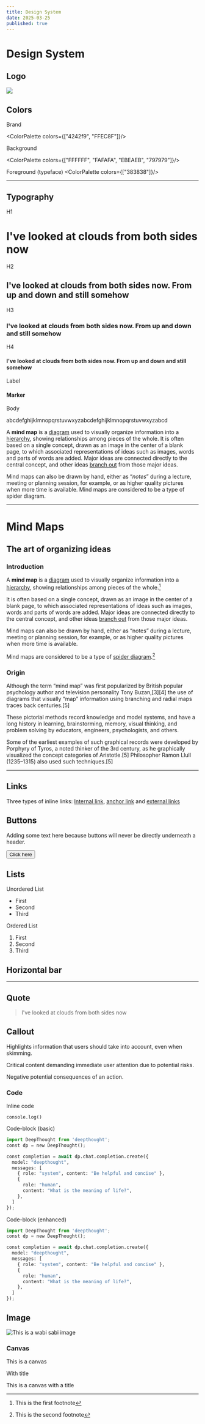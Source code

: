 ```yaml
---
title: Design System
date: 2025-03-25
published: true
---
```




<GoHome/>

# Design System

## Logo

<img src="/logo.png"/>

## Colors

Brand

<ColorPalette colors={["4242f9", "FFEC8F"]}/>

Background

<ColorPalette colors={["FFFFFF", "FAFAFA", "EBEAEB", "797979"]}/>

Foreground (typeface)
<ColorPalette colors={["383838"]}/>

---

## Typography

H1
# I've looked at clouds from both sides now

H2
## I've looked at clouds from both sides now. From up and down and still somehow

H3
### I've looked at clouds from both sides now. From up and down and still somehow

H4 
#### I've looked at clouds from both sides now. From up and down and still somehow

Label

#### Marker


Body

abcdefghijklmnopqrstuvwxyzabcdefghijklmnopqrstuvwxyzabcd

A **mind map** is a [diagram](https://en.wikipedia.org/wiki/Diagram) used to visually organize information into a [hierarchy](https://en.wikipedia.org/wiki/Hierarchy), showing relationships among pieces of the whole. It is often based on a single concept, drawn as an image in the center of a blank page, to which associated representations of ideas such as images, words and parts of words are added. Major ideas are connected directly to the central concept, and other ideas [branch out](https://en.wikipedia.org/wiki/Tree_structure) from those major ideas.

Mind maps can also be drawn by hand, either as “*notes*” during a lecture, meeting or planning session, for example, or as higher quality pictures when more time is available. Mind maps are considered to be a type of spider diagram.

---

# Mind Maps

## The art of organizing ideas

### Introduction

A **mind map** is a [diagram](https://en.wikipedia.org/wiki/Diagram) used to visually organize information into a [hierarchy](https://en.wikipedia.org/wiki/Hierarchy), showing relationships among pieces of the whole.[^1]

It is often based on a single concept, drawn as an image in the center of a blank page, to which associated representations of ideas such as images, words and parts of words are added. Major ideas are connected directly to the central concept, and other ideas [branch out](https://en.wikipedia.org/wiki/Tree_structure) from those major ideas.

Mind maps can also be drawn by hand, either as “notes” during a lecture, meeting or planning session, for example, or as higher quality pictures when more time is available.

Mind maps are considered to be a type of [spider diagram](https://en.wikipedia.org/wiki/Concept_map).[^2]

[^1]:  This is the first footnote

[^2]:  This is the second footnote

### Origin

Although the term “mind map” was first popularized by British popular psychology author and television personality Tony Buzan,[3][4] the use of diagrams that visually “map” information using branching and radial maps traces back centuries.[5]

These pictorial methods record knowledge and model systems, and have a long history in learning, brainstorming, memory, visual thinking, and problem solving by educators, engineers, psychologists, and others.

Some of the earliest examples of such graphical records were developed by Porphyry of Tyros, a noted thinker of the 3rd century, as he graphically visualized the concept categories of Aristotle.[5] Philosopher Ramon Llull (1235–1315) also used such techniques.[5]

---

## Links

Three types of inline links: [Internal link](/), [anchor link](#how-they-work) and [external links](https://www.wikipedia.org/)

## Buttons

Adding some text here because buttons will never be directly underneath a header.

<Button>Click here</Button>

## Lists
Unordered List
- First
- Second
- Third

Ordered List
1. First
2. Second
3. Third

## Horizontal bar

---

## Quote

> I've looked at clouds from both sides now

## Callout

<Callout mode="info">Highlights information that users should take into account, even when skimming.</Callout>

<Callout mode="warning">Critical content demanding immediate user attention due to potential risks.</Callout>

<Callout mode="danger">Negative potential consequences of an action.</Callout>

### Code

Inline code

`console.log()`

Code-block (basic)

```py
import DeepThought from 'deepthought';
const dp = new DeepThought();

const completion = await dp.chat.completion.create({
  model: "deepthought",
  messages: [
    { role: "system", content: "Be helpful and concise" },
    {
      role: "human",
      content: "What is the meaning of life?",
    },
  ]
});
```
Code-block (enhanced)

```py title="llm.py" showLineNumbers {9, 10}
import DeepThought from 'deepthought';
const dp = new DeepThought();

const completion = await dp.chat.completion.create({
  model: "deepthought",
  messages: [
    { role: "system", content: "Be helpful and concise" },
    {
      role: "human",
      content: "What is the meaning of life?",
    },
  ]
});
```

## Image

![This is a wabi sabi image](/images/wabisabi.jpeg)


### Canvas
<Canvas>
  This is a canvas
</Canvas>

With title

<Canvas title="An amazing title">
  This is a canvas with a title
</Canvas>

